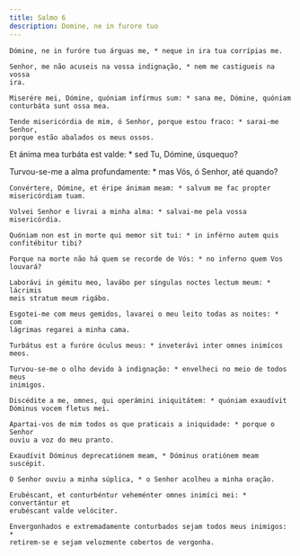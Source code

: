 ```yaml
---
title: Salmo 6
description: Domine, ne in furore tuo
---
```


<div class="side-by-side not-content">

    Dómine, ne in furóre tuo árguas me, * neque in ira tua corrípias me.

    Senhor, me não acuseis na vossa indignação, * nem me castigueis na vossa
    ira.

    Miserére mei, Dómine, quóniam infírmus sum: * sana me, Dómine, quóniam
    conturbáta sunt ossa mea.

    Tende misericórdia de mim, ó Senhor, porque estou fraco: * sarai-me Senhor,
    porque estão abalados os meus ossos.
  </span>

Et ánima mea turbáta est valde: * sed Tu, Dómine, úsquequo?

  <span>
    Turvou-se-me a alma profundamente: * mas Vós, ó Senhor, até quando?

    Convértere, Dómine, et éripe ánimam meam: * salvum me fac propter
    misericórdiam tuam.

    Volvei Senhor e livrai a minha alma: * salvai-me pela vossa misericórdia.

    Quóniam non est in morte qui memor sit tui: * in inférno autem quis
    confitébitur tibi?

    Porque na morte não há quem se recorde de Vós: * no inferno quem Vos
    louvará?

    Laborávi in gémitu meo, lavábo per síngulas noctes lectum meum: * lácrimis
    meis stratum meum rigábo.

    Esgotei-me com meus gemidos, lavarei o meu leito todas as noites: * com
    lágrimas regarei a minha cama.

    Turbátus est a furóre óculus meus: * inveterávi inter omnes inimícos meos.

    Turvou-se-me o olho devido à indignação: * envelheci no meio de todos meus
    inimigos.

    Discédite a me, omnes, qui operámini iniquitátem: * quóniam exaudívit
    Dóminus vocem fletus mei.

    Apartai-vos de mim todos os que praticais a iniquidade: * porque o Senhor
    ouviu a voz do meu pranto.

    Exaudívit Dóminus deprecatiónem meam, * Dóminus oratiónem meam suscépit.

    O Senhor ouviu a minha súplica, * o Senhor acolheu a minha oração.

    Erubéscant, et conturbéntur veheménter omnes inimíci mei: * convertántur et
    erubéscant valde velóciter.

    Envergonhados e extremadamente conturbados sejam todos meus inimigos: *
    retirem-se e sejam velozmente cobertos de vergonha.

</div>
